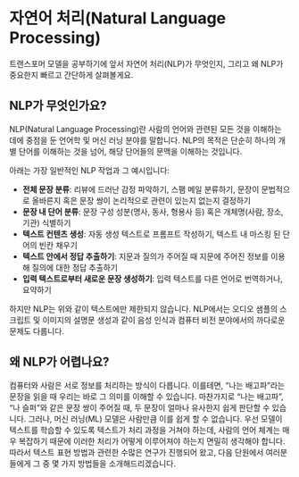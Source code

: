 # 자연어 처리(Natural Language Processing)

트랜스포머 모델을 공부하기에 앞서 자연어 처리(NLP)가 무엇인지, 그리고 왜 NLP가 중요한지 빠르고 간단하게 살펴볼게요.

## NLP가 무엇인가요?

NLP(Natural Language Processing)란 사람의 언어와 관련된 모든 것을 이해하는 데에 중점을 둔 언어학 및 머신 러닝 분야를 말합니다. NLP의 목적은 단순히 하나의 개별 단어를 이해하는 것을 넘어, 해당 단어들의 문맥을 이해하는 것입니다.

아래는 가장 일반적인 NLP 작업과 그 예시입니다:

- **전체 문장 분류**: 리뷰에 드러난 감정 파악하기, 스팸 메일 분류하기, 문장이 문법적으로 올바른지 혹은 문장 쌍이 논리적으로 관련이 있는지 없는지 결정하기
- **문장 내 단어 분류**: 문장 구성 성분(명사, 동사, 형용사 등) 혹은 개체명(사람, 장소, 기관) 식별하기
- **텍스트 컨텐츠 생성**: 자동 생성 텍스트로 프롬프트 작성하기, 텍스트 내 마스킹 된 단어의 빈칸 채우기
- **텍스트 안에서 정답 추출하기**: 지문과 질의가 주어질 때 지문에 주어진 정보를 이용해 질의에 대한 정답 추출하기
- **입력 텍스트로부터 새로운 문장 생성하기**: 입력 텍스트를 다른 언어로 번역하거나, 요약하기

하지만 NLP는 위와 같이 텍스트에만 제한되지 않습니다. NLP에서는 오디오 샘플의 스크립트 및 이미지의 설명문 생성과 같이 음성 인식과 컴퓨터 비전 분야에서의 까다로운 문제도 다룹니다.

## 왜 NLP가 어렵나요?

컴퓨터와 사람은 서로 정보를 처리하는 방식이 다릅니다. 이를테면, “나는 배고파”라는 문장을 읽을 때 우리는 바로 그 의미를 이해할 수 있습니다. 마찬가지로 “나는 배고파”, “나 슬퍼”와 같은 문장 쌍이 주어질 때, 두 문장이 얼마나 유사한지 쉽게 판단할 수 있습니다. 그러나, 머신 러닝(ML) 모델은 사람만큼 이를 쉽게 할 수 없습니다. 우선 모델이 텍스트를 학습할 수 있도록 텍스트가 처리 과정을 거쳐야 하는데, 사람의 언어 체계는 매우 복잡하기 때문에 이러한 처리가 어떻게 이루어져야 하는지 면밀히 생각해야 합니다. 따라서 텍스트 표현 방법과 관련한 수많은 연구가 진행되어 왔고, 다음 단원에서 여러분들에게 그 중 몇 가지 방법들을 소개해드리겠습니다.